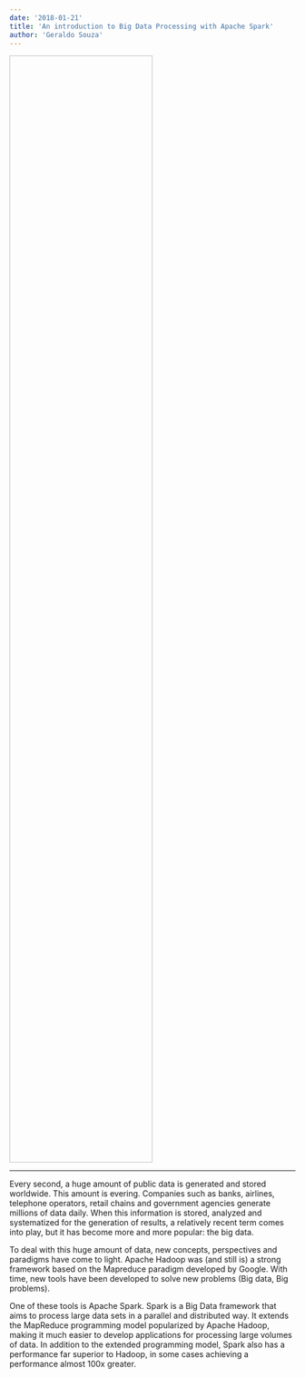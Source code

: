 ```yaml
---
date: '2018-01-21'
title: 'An introduction to Big Data Processing with Apache Spark'
author: 'Geraldo Souza'
---
```


<Image filename='apache-spark.png' style="height: 50%; width: 50%;"/>

---

Every second, a huge amount of public data is generated and stored worldwide. This amount is evering. Companies such as banks, airlines, telephone operators, retail chains and government agencies generate millions of data daily. When this information is stored, analyzed and systematized for the generation of results, a relatively recent term comes into play, but it has become more and more popular: the big data.

To deal with this huge amount of data, new concepts, perspectives and paradigms have come to light. Apache Hadoop was (and still is) a strong framework based on the Mapreduce paradigm developed by Google. With time, new tools have been developed to solve new problems (Big data, Big problems).

One of these tools is Apache Spark. Spark is a Big Data framework that aims to process large data sets in a parallel and distributed way. It extends the MapReduce programming model popularized by Apache Hadoop, making it much easier to develop applications for processing large volumes of data. In addition to the extended programming model, Spark also has a performance far superior to Hadoop, in some cases achieving a performance almost 100x greater.
